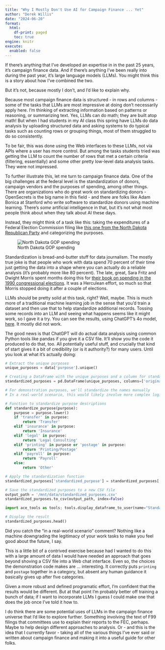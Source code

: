 ```yaml
---
title: "Why I Mostly Don't Use AI for Campaign Finance ... Yet"
author: "Derek Willis"
date: "2024-06-20"
format:
  html:
    df-print: paged
    toc: true
engine: knitr
execute: 
  enabled: false
---
```


If there's anything that I've developed an expertise in in the past 25 years, it's campaign finance data. And if there's anything I've been really into during the past year, it's large language models (LLMs). You might think this is a story about how I've combined the two.

But it's not, because mostly I don't, and I'd like to explain why.

Because most campaign finance data is structured - in rows and columns - some of the tasks that LLMs are most impressive at doing don't necessarily apply here. I'm thinking of extracting information based on patterns or reasoning, or summarizing text. Yes, LLMs can do math; they are built atop math! But when I had students in my AI class this spring have LLMs do data analysis by uploading structured data and asking systems to do typical tasks such as counting rows or grouping things, most of them struggled to do so consistently.

To be fair, this was done using the Web interfaces to these LLMs, not via APIs where a user has more control. But among the tasks students tried was getting the LLM to count the number of rows that met a certain criteria (filtering, essentially) and some other pretty low-level data analysis tasks. They were not impressed.

To further illustrate this, let me turn to campaign finance data. One of the big challenges at the federal level is the standardization of donors, campaign vendors and the purposes of spending, among other things. There are organizations who do great work on standardizing donors - OpenSecrets is the big name in this field - and there are folks like Adam Bonica at Stanford who write software to standardize donors using machine learning. There's *some* artificial intelligence in that, but it's not what most people think about when they talk about AI these days.

Instead, they might think of a task like this: taking the expenditures of a Federal Election Commission filing like [this one from the North Dakota Republican Party](https://projects.propublica.org/itemizer/filing/1788518/schedule/sb) and categorizing the purposes.

![North Dakota GOP spending](nd_gop.png)

Standardization is bread-and-butter stuff for data journalism. The mostly true joke is that people who work with data spend 70 percent of their time just getting the data into a shape where you can actually do a reliable analysis (it's probably more like 80 percent). The late, great, Sara Fritz and Dwight Morris spent months doing this for [their book on spending in the 1990 congressional elections](https://www.google.com/books/edition/Handbook_of_Campaign_Spending/UcgZAQAAIAAJ?hl=en). It was a Herculean effort, so much so that Morris stopped doing it after a couple of elections.

LLMs should be pretty solid at this task, right? Well, maybe. This is much more of a traditional machine learning job in the sense that you'd train a dataset and then use that to help standardize additional records. Tossing some records into an LLM and seeing what happens seems like it might work, so I gave it a try. You can see the results, using ChatGPT's 4o model, [here](https://chatgpt.com/share/aab0ab55-e472-4a38-a567-3761fb6bd09e). It mostly did not work.

The good news is that ChatGPT will do actual data analysis using common Python tools like pandas if you give it a CSV file. It'll show you the code it produced to do that, too. All potentially useful stuff, and crucially that kind of start gives it a bit of credibility (or is it authority?) for many users. Until you look at what it's actually doing:

```python
# Extract the unique purposes
unique_purposes = data['purpose'].unique()

# Creating a DataFrame with the unique purposes and a column for standardized names
standardized_purposes = pd.DataFrame(unique_purposes, columns=['original_purpose'])

# For demonstration purposes, we'll standardize the names manually
# In a real-world scenario, this would likely involve more complex logic or a lookup table

# Function to standardize purpose descriptions
def standardize_purpose(purpose):
    purpose = purpose.lower()
    if 'transfer' in purpose:
        return 'Transfer'
    elif 'insurance' in purpose:
        return 'Insurance'
    elif 'legal' in purpose:
        return 'Legal Consulting'
    elif 'printing' in purpose or 'postage' in purpose:
        return 'Printing/Postage'
    elif 'payroll' in purpose:
        return 'Payroll'
    else:
        return 'Other'

# Apply the standardization function
standardized_purposes['standardized_purpose'] = standardized_purposes['original_purpose'].apply(standardize_purpose)

# Save the standardized purposes to a new CSV file
output_path = '/mnt/data/standardized_purposes.csv'
standardized_purposes.to_csv(output_path, index=False)

import ace_tools as tools; tools.display_dataframe_to_user(name="Standardized Purposes", dataframe=standardized_purposes)

# Display the result
standardized_purposes.head()

```

Did you catch the "in a real-world scenario" comment? Nothing like a machine downgrading the legitimacy of your work tasks to make you feel good about the future, I say.

This is a little bit of a contrived exercise because had I wanted to do this with a large amount of data I would have needed an approach that goes beyond shoving a CSV file into a Web chat interface. Even so, the choices the demonstration code makes are ... interesting. It correctly puts `printing` and `postage` together in a category, but absent any human guidance it basically gives up after five categories.

Given a more robust and defined programatic effort, I'm confident that the results would be different. But at that point I'm probably better off training a bunch of data; if I want to incorporate LLMs I guess I could make one that does the job once I've told it how to.

I do think there are some potential uses of LLMs in the campaign finance universe that I'd like to explore further. Something involving the text of F99 filings that committees use to explain their reports to the FEC, perhaps. Maybe to help design different approaches to analysis. Or - and this is the idea that I currently favor - taking all of the various things I've ever said or written about campaign finance and making it into a useful guide for other folks.
